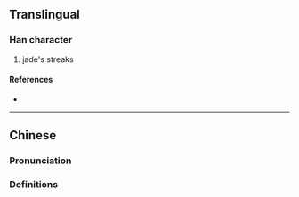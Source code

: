 {{also|瑸}}
{{character info}}
==Translingual==

===Han character===
{{Han char|rn=96|rad=玉|as=14|sn=18|four=13186|canj=MGJMC|ids=⿰𤣩賓}}

# jade's streaks

====References====
* {{Han ref|kx=0744.070|dkj=21302|dj=1152.200|hdz=21143.090|uh=74B8|ud=29880|bh=F040|bd=61504}}

----

==Chinese==
{{zh-forms|s=瑸}}

===Pronunciation===
{{zh-pron
|m=bīn
|c=ban1
|mc=
|oc=
|cat=
}}

===Definitions===
{{zh-hanzi}}

{{zh-see|玢|a}}